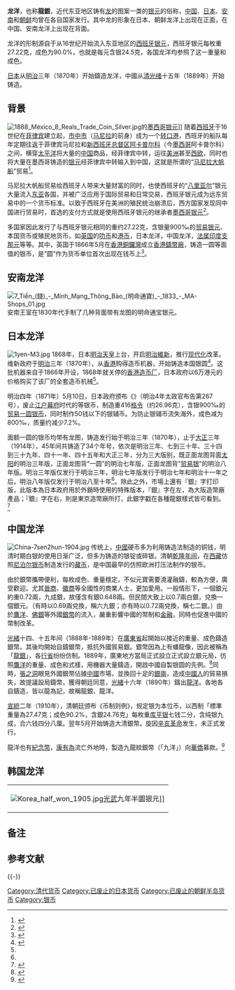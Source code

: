 {{Other uses}}
'''龙洋'''，也称'''龍銀'''，近代东亚地区铸有[[龙|龙]]的图案一类的[[银元|银元]]的俗称，[[中国|中国]]、[[日本|日本]]、[[安南國|安南]]和[[朝鮮王朝|朝鲜]]均曾在各自国家发行。其中龙的形象在日本、朝鲜龙洋上出现在正面，在中国、安南龙洋上出现在背面。

龙洋的形制源自于从16世纪开始流入东亚地区的[[西班牙銀圓|西班牙银元]]，西班牙银元每枚重27.22克，成色为90.0%，也就是每元含银24.5克，各国龙洋均参照了这一重量和成色。

[[日本|日本]]从[[明治|明治]]三年（1870年）开始鑄造龙洋，中國从[[清|清]][[光绪|光绪]]十五年（1889年）开始铸造。

== 背景 ==
[[File:1888_México_8_Reals_Trade_Coin_Silver.jpg|thumb]]的[[墨西哥银元|墨西哥银元]]]]
随着[[西班牙|西班牙]]于16世纪在[[菲律宾|菲律宾]]建立起{{le|菲律宾历史 (1521-1898)|History of the Philippines (1521–1898)|殖民统治}}，[[市中市|市中市]]（[[马尼拉|马尼拉]]的前身）成为一个[[转口港|转口港]]，西班牙的船队每年定期往返于菲律宾马尼拉和[[新西班牙总督辖区|新西班牙总督区]][[阿卡普尔科|阿卡普尔科]]（今[[墨西哥|墨西哥]]阿卡普尔科）之间，横穿[[太平洋|太平洋]]将大量的[[中国|中国]]商品，经菲律宾中转，运往[[美洲|美洲]]甚至[[西欧|西欧]]，同时也将大量在墨西哥铸造的[[银元|银元]]经菲律宾中转输入到中国，这就是所谓的“[[马尼拉大帆船|马尼拉大帆船]]”贸易<ref>{{cite book |author=Williams, Glyn |year=1999 |title=The Prize of All the Oceans |publisher=Viking |location=New York |isbn=0-670-89197-5 |page=4}}</ref>。

马尼拉大帆船贸易给西班牙人带来大量财富的同时，也使西班牙的“[[八里亚尔|八里亚尔]]”银元大量流入[[东亚|东亚]]各国，并被广泛应用于国际贸易和日常交易，西班牙银元成为远东贸易中的一个货币标准。以致于西班牙在美洲的殖民统治崩溃后，西方国家发现同中国进行贸易时，首选的支付方式就是使用西班牙银元的继承者[[墨西哥银元|墨西哥银元]]<ref name="张宁2003">{{cite journal |author1=张宁 |title=墨西哥银元在中国的流通 |journal=中国钱币 |date=2003 |issue=4 |pages=26-31}}</ref>。

多国家因此发行了与西班牙银元相同的重约27.22克，含银量900‰的[[贸易银元|贸易银元]]、本国货币或殖民地货币，如[[英国|英国]]的[[叻币|叻币]]和[[港币|港币]]，日本龙洋，中国龙洋，[[法属印度支那元|法属印度支那元]]等等。其中，英国于1866年5月在[[香港|香港]][[銅鑼灣|銅鑼灣]]成立[[香港鑄幣廠|香港鑄幣廠]]，铸造一圆等面值的银币，是“圆”作为货币单位首次出现在钱币上{{efn|并非“圆”首次被用作货币单位，此前在中国已有使用，如1841年魏源《圣武记》中就有“凡商船出洋者，勒税番银四百圆”的记载<ref>{{cite web |author1=丁骋骋 |title=中国货币单位为何称“元” |url=http://money.163.com/16/1017/01/C3HS8PON002580S6.html |website=网易-上海证券报·中国证券网 |accessdate=2018-11-25 |date=2016-10-17 |archive-date=2020-06-05 |archive-url=https://web.archive.org/web/20200605002928/http://money.163.com/16/1017/01/C3HS8PON002580S6.html |dead-url=no }}</ref>。}}<ref name="香港造币厂">{{cite journal |author1=严绍林 |title=香港造币厂 |journal=钱币博览 |date=2003 |issue=3 |page=92}}</ref>。

== 安南龙洋 ==
[[File:7_Tiền_(錢)_-_Minh_Mạng_Thông_Bảo_(明命通寶)_-_1833_-_MA-Shops_01.jpg|thumb]] 
安南王室在1830年代手制了几种背面带有龙图的明命通宝银元。

== 日本龙洋 ==
[[File:1yen-M3.jpg|thumb]]
{{seealso|日本银元|1日元银币}}
1868年，日本[[明治天皇|明治天皇]]上台，开启[[明治維新|明治維新]]，推行[[现代化|现代化]]改革。维新政府于[[明治|明治]]三年（1870年），从[[香港|香港]]购得造币机器，开始铸造本国银圆<ref name="简说日龙">{{cite journal |author1=杨觉 |title=简说日本龙洋银币 |journal=收藏界 |date=2010 |issue=6 |pages=102-103}}</ref>。这批机器来自于1866年开设，1868年就关停的[[香港造币厂|香港造币厂]]，日本政府以6万港元的价格购买了该厂的全套造币机械<ref name="香港造币厂"/>。

明治四年（1871年）5月10日，日本政府颁布《{{link-ja|新货条例|新貨条例}}》（明治4年太政官布告第267号），废止[[江户幕府|江户幕府]]时代的{{link-ja|一分银|一分銀}}等银币，制造重416[[格令|格令]]（约26.96克），含银900‰的[[1日元银币|贸易一圆银币]]，同时制作50钱以下的银辅币。为防止银辅币流失海外，成色减为800‰，质量约减少7.2%。

面额一圆的银币均带有龙图，铸造发行始于明治三年（1870年），止于[[大正|大正]]三年（1914年），45年间共铸造了34个年号，依次是明治三年、七到三十年、三十四到三十九年、四十一年、四十五年和大正三年，分为三大版别，既正面龙图背面[[太阳|太阳]]的明治三年版，正面龙图背“一圆”的明治七年版，正面龙图背“[[贸易银元|贸易银]]”的明治八年版。明治三年版仅发行于明治三年，明治七年版发行于明治七年和明治十一年之后，明治八年版仅发行于明治八至十年<ref name="简说日龙" />。除此之外，市場上還有『銀』字打印版，此版本為日本政府用於外銷時使用的特殊版本，『銀』字在左，為大阪造幣廠產品；『銀』字在右，則是東京造幣廠所打，此銀字戳在各種龍銀樣式皆可看到。
<ref>{{cite web |author1=百酒樓 |title=【日本龍銀】了解日本龍銀種類、市場價值、鑑定知識 |url=https://coin.100wine.tw/c2-japan-silver-coin-knowledge/ |accessdate=2020-07-21 |archive-date=2020-09-24 |archive-url=https://web.archive.org/web/20200924021644/https://coin.100wine.tw/c2-japan-silver-coin-knowledge/ |dead-url=no }}</ref>

== 中国龙洋 ==
[[File:China-7sen2hun-1904.jpg|thumb]]
传统上，[[中國|中國]]硬币多为利用铸造法制造的铜钱，明清时期白银的使用日渐广泛，但多为铸造的银锭或碎银。清朝[[乾隆年间|乾隆年间]]，在[[西藏|西藏]]仿照[[中尼银钱贸易|尼泊尔银币]]制造发行的[[藏币|藏币]]，是中国最早的仿照欧洲打压法制作的银币。

由於銀幣攜帶便利，每枚成色、重量穩定，不似元寶需要澆灌融鑄，較為方便，廣受歡迎。尤其[[晉商|晉商]]、[[徽商|徽商]]等全國性的商業人士，更加愛用。一般情形下，一個銀元約重0.72兩，九成銀，故僅含有銀0.648兩。但民間大致上以0.7兩白銀，兌換一個銀元。（有時以0.69兩兌換，稱六九銀；亦有時以0.72兩兌換，稱七二銀。）由於[[鷹洋|鷹洋]]、[[佛銀|佛銀]]等外國[[銀幣|銀幣]]的流入，嚴重影響中國的幣制和[[金融|金融]]，同時也促進中國的幣制改革。

[[光緒|光緒]]十四、十五年间（1888年-1889年）在[[廣東省|廣東省]]起開始以接近的重量、成色鑄造銀幣。其後均開始自鑄銀幣，抵抗外國貿易銀。銀幣因為上有蟠龍像，因此被稱為「[[龍銀|龍銀]]」，各[[行省|行省]]纷纷仿制。1889年，廣東地方當局正式設立正式設立銀元局，彷照[[鷹洋|鷹洋]]的重量、成色和式樣，用機器大量鑄造，開啟中國自製银圆的先例。<ref name="萬">{{cite book | language = zh-tw | author = 名鑑文化編輯部 | title =萬物簡史 | date = 2007 | location = 台灣 | publisher = 名鑑文化 | id =  | isbn = 986828421X | pages = }}</ref>同時，[[張之洞|張之洞]]眼見外國銀幣佔據[[中國|中國]]市場，並換回十足的[[銀兩|銀兩]]，造成[[中國人|中國人]]的貿易損失，故提議設局鑄幣，獲得朝廷同意，[[光緒|光緒]]十六年（1890年）鑄出[[龍洋|龍洋]]。各地各自鑄造，皆以龍為記，故稱龍銀、龍洋。

[[宣統|宣統]]二年（1910年），清朝廷颁布《币制则例》，规定银为本位币，以西制「標準重量為27.47克；成色90.2%，含銀24.76克」每枚重[[库平银|库平银]]七钱二分，含纯银九成，合六钱四分八厘。翌年5月开始铸造大清銀幣。旋因[[辛亥革命|辛亥革命]]发生，未正式发行。

龍洋也有[[紀念幣|紀念幣]]，[[康有為|康有為]]流亡外地時，製造九龍紋銀幣（「九洋」）向[[華僑|華僑]]募款。<ref>{{Cite web |url=https://new.qq.com/rain/a/20200528A0AV8V00 |title=康有为在瑞典买下的小岛价值几何？相当于四之一个诺贝尔奖，真壕 |access-date=2021-09-30 |archive-date=2021-09-30 |archive-url=https://web.archive.org/web/20210930040915/https://new.qq.com/rain/a/20200528A0AV8V00 |dead-url=no }}</ref>

== 韩国龙洋 ==
<center>
{|
|[[File:Korea_half_won_1905.jpg|thumb]][[光武_(年號)|光武]]九年半圜银元]]
|}
</center>

== 备注 ==
{{notelist}}

== 参考文献 ==
{{Reflist|30em}}

{{-}}
{{清代货币}}

[[Category:清代货币|Category:清代货币]]
[[Category:已废止的日本货币|Category:已废止的日本货币]]
[[Category:已废止的朝鲜半岛货币|Category:已废止的朝鲜半岛货币]]
[[Category:银币|Category:银币]]